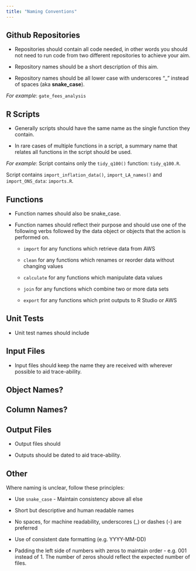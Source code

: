 ```yaml
---
title: "Naming Conventions"
---
```


## Github Repositories

-   Repositories should contain all code needed, in other words you should not need to run code from two different repositories to achieve your aim.

-   Repository names should be a short description of this aim.

-   Repository names should be all lower case with underscores "\_" instead of spaces (aka **snake_case**).

*For example*: `gate_fees_analysis`

## R Scripts

-   Generally scripts should have the same name as the single function they contain.

-   In rare cases of multiple functions in a script, a summary name that relates all functions in the script should be used.

*For example*: Script contains only the `tidy_q100()` function: `tidy_q100.R`.

Script contains `import_inflation_data()`, `import_LA_names()` and `import_ONS_data`: `imports.R`.

## Functions

-   Function names should also be snake_case.

-   Function names should reflect their purpose and should use one of the following verbs followed by the data object or objects that the action is performed on.

    -   `import` for any functions which retrieve data from AWS

    -   `clean` for any functions which renames or reorder data without changing values

    -   `calculate` for any functions which manipulate data values

    -   `join` for any functions which combine two or more data sets

    -   `export` for any functions which print outputs to R Studio or AWS

## Unit Tests

-   Unit test names should include

## Input Files

-   Input files should keep the name they are received with wherever possible to aid trace-ability.

## Object Names?

## Column Names?

## Output Files

-   Output files should

-   Outputs should be dated to aid trace-ability.

## Other

Where naming is unclear, follow these principles:

-   Use `snake_case` - Maintain consistency above all else

-   Short but descriptive and human readable names

-   No spaces, for machine readability, underscores (\_) or dashes (-) are preferred

-   Use of consistent date formatting (e.g. YYYY-MM-DD)

-   Padding the left side of numbers with zeros to maintain order - e.g. 001 instead of 1. The number of zeros should reflect the expected number of files.
